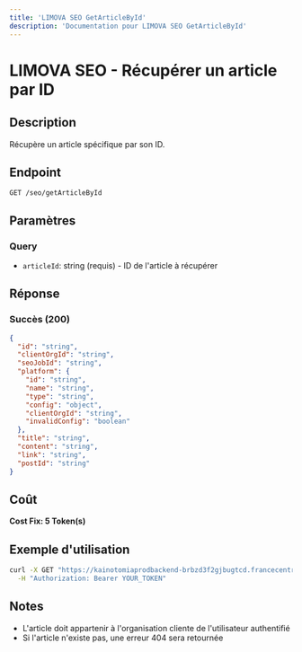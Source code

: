 ```yaml
---
title: 'LIMOVA SEO GetArticleById'
description: 'Documentation pour LIMOVA SEO GetArticleById'
---
```


# LIMOVA SEO - Récupérer un article par ID

## Description
Récupère un article spécifique par son ID.

## Endpoint
```
GET /seo/getArticleById
```

## Paramètres

### Query
- `articleId`: string (requis) - ID de l'article à récupérer

## Réponse

### Succès (200)
```json
{
  "id": "string",
  "clientOrgId": "string",
  "seoJobId": "string",
  "platform": {
    "id": "string",
    "name": "string",
    "type": "string",
    "config": "object",
    "clientOrgId": "string",
    "invalidConfig": "boolean"
  },
  "title": "string",
  "content": "string",
  "link": "string",
  "postId": "string"
}
```

## Coût
**Cost Fix: 5 Token(s)**

## Exemple d'utilisation

```bash
curl -X GET "https://kainotomiaprodbackend-brbzd3f2gjbugtcd.francecentral-01.azurewebsites.net/seo/getArticleById?articleId=article-id-123" \
  -H "Authorization: Bearer YOUR_TOKEN"
```

## Notes
- L'article doit appartenir à l'organisation cliente de l'utilisateur authentifié
- Si l'article n'existe pas, une erreur 404 sera retournée 
